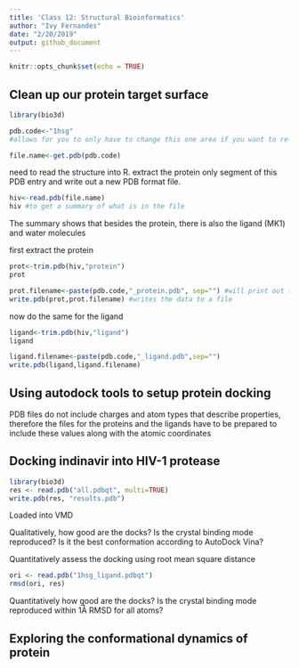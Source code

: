 ```yaml
---
title: 'Class 12: Structural Bioinformatics'
author: "Ivy Fernandes"
date: "2/20/2019"
output: github_document
---
```


```r
knitr::opts_chunk$set(echo = TRUE)
```

## Clean up our protein target surface

```r
library(bio3d)

pdb.code<-"1hsg" 
#allows for you to only have to change this one area if you want to re-use this for other proteins in the future 

file.name<-get.pdb(pdb.code)

```

need to read the structure into R.  extract the protein only segment of this PDB entry and write out a new PDB format file.  
```r
hiv<-read.pdb(file.name)
hiv #to get a summary of what is in the file
```
The summary shows that besides the protein, there is also the ligand (MK1) and water molecules

first extract the protein
```r
prot<-trim.pdb(hiv,"protein")
prot
```

```r
prot.filename<-paste(pdb.code,"_protein.pdb", sep="") #will print out the protein that you inititally serarched for attatched to this new string, must use the sep="" so no spaces are incorporated
write.pdb(prot,prot.filename) #writes the data to a file
```

now do the same for the ligand
```r
ligand<-trim.pdb(hiv,"ligand")
ligand

ligand.filename<-paste(pdb.code,"_ligand.pdb",sep="")
write.pdb(ligand,ligand.filename)
```

## Using autodock tools to setup protein docking

PDB files do not include charges and atom types that describe properties, therefore the files for the proteins and the ligands have to be prepared to include these values along with the atomic coordinates

## Docking indinavir into HIV-1 protease 
```r
library(bio3d)
res <- read.pdb("all.pdbqt", multi=TRUE)
write.pdb(res, "results.pdb")
```

Loaded into VMD

Qualitatively, how good are the docks? Is the crystal binding mode reproduced? Is it the
best conformation according to AutoDock Vina?

Quantitatively assess the docking using root mean square distance
```r
ori <- read.pdb("1hsg_ligand.pdbqt")
rmsd(ori, res)
```
Quantitatively how good are the docks? Is the crystal binding mode reproduced within 1Å
RMSD for all atoms?

## Exploring the conformational dynamics of protein 
